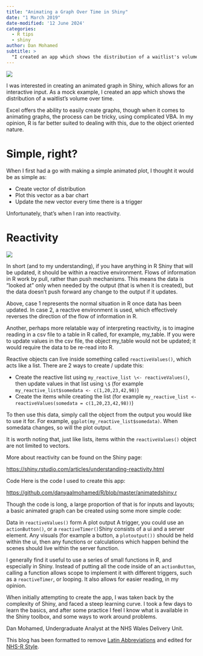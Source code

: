 ```yaml
---
title: "Animating a Graph Over Time in Shiny"
date: "1 March 2019"
date-modified: '12 June 2024'
categories:
  - R tips
  - shiny
author: Dan Mohamed
subtitle: >
  "I created an app which shows the distribution of a waitlist's volume over time."
---
```


![](img/WaitList.gif){fig-alt="Moving screenshot of a shiny dashboard showing a moving charts."}

I was interested in creating an animated graph in Shiny, which allows for an interactive input. As a mock example, I created an app which shows the distribution of a waitlist's volume over time.

Excel offers the ability to easily create graphs, though when it comes to animating graphs, the process can be tricky, using complicated VBA. In my opinion, R is far better suited to dealing with this, due to the object oriented nature.

# Simple, right?

When I first had a go with making a simple animated plot, I thought it would be as simple as:

-   Create vector of distribution
-   Plot this vector as a bar chart
-   Update the new vector every time there is a trigger

Unfortunately, that's when I ran into reactivity.

# Reactivity

![](img/danmasonblog-image-2.png){fig-alt="A simple diagram showing the reactivity of an object, x, changing the colour of a corresponding chart (to green)."}

In short (and to my understanding), if you have anything in R Shiny that will be updated, it should be within a reactive environment. Flows of information in R work by pull, rather than push mechanisms. This means the data is “looked at” only when needed by the output (that is when it is created), but the data doesn't push forward any change to the output if it updates.

Above, case 1 represents the normal situation in R once data has been updated. In case 2, a reactive environment is used, which effectively reverses the direction of the flow of information in R.

Another, perhaps more relatable way of interpreting reactivity, is to imagine reading in a csv file to a table in R called, for example, my_table. If you were to update values in the csv file, the object my_table would not be updated; it would require the data to be re-read into R.

Reactive objects can live inside something called `reactiveValues()`, which acts like a list. There are 2 ways to create / update this:

-   Create the reactive list using `my_reactive_list \<- reactiveValues()`, then update values in that list using `\$` (for example `my_reactive_list$somedata <- c(1,20,23,42,98)`)
-   Create the items while creating the list (for example `my_reactive_list <- reactiveValues(somedata = c(1,20,23,42,98))`)

To then use this data, simply call the object from the output you would like to use it for. For example, `ggplot(my_reactive_list$somedata)`. When somedata changes, so will the plot output.

It is worth noting that, just like lists, items within the `reactiveValues()` object are not limited to vectors.

More about reactivity can be found on the Shiny page:

<https://shiny.rstudio.com/articles/understanding-reactivity.html>

Code Here is the code I used to create this app:

<https://github.com/danyaalmohamed/R/blob/master/animatedshiny.r>

Though the code is long, a large proportion of that is for inputs and layouts; a basic animated graph can be created using some more simple code:

Data in `reactiveValues()` form A plot output A trigger, you could use an `actionButton()`, or a `reactiveTimer()`Shiny consists of a ui and a server element. Any visuals (for example a button, a `plotoutput())` should be held within the ui, then any functions or calculations which happen behind the scenes should live within the server function.

I generally find it useful to use a series of small functions in R, and especially in Shiny. Instead of putting all the code inside of an `actionButton`, calling a function allows scope to implement it with different triggers, such as a `reactiveTimer`, or looping. It also allows for easier reading, in my opinion.

When initially attempting to create the app, I was taken back by the complexity of Shiny, and faced a steep learning curve. I took a few days to learn the basics, and after some practice I feel I know what is available in the Shiny toolbox, and some ways to work around problems.

Dan Mohamed, Undergraduate Analyst at the NHS Wales Delivery Unit.

This blog has been formatted to remove [Latin Abbreviations](https://nhsrway.nhsrcommunity.com/style-guides.html#avoid-latin-abbreviation) and edited for [NHS-R Style](https://nhsrway.nhsrcommunity.com/style-guides.html#referencing-r-packages-and-functions-in-text).
